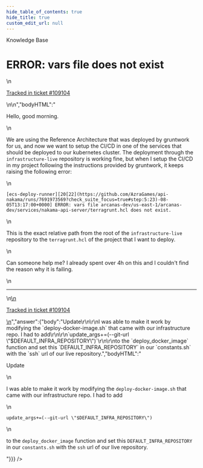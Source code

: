 ```yaml
---
hide_table_of_contents: true
hide_title: true
custom_edit_url: null
---
```



<head>
  <link rel="canonical" href="https://github.com/tnn-tnn-tnn-tnn-tnn-gruntwork-io/knowledge-base/discussions/529" />
</head>

<CenterLayout>
<span className="searchCategory">Knowledge Base</span>
<h1>ERROR: vars file does not exist</h1>
<GitHub discussion={{"id":"D_kwDOF8slf84AQVYa","number":529,"author":{"login":"thiagosalvatore"},"title":"ERROR: vars file does not exist","body":"\nHello, good morning.\r\n\r\nWe are using the Reference Architecture that was deployed by gruntwork for us, and now we want to setup the CI/CD in one of the services that should be deployed to our kubernetes cluster. The deployment through the `infrastructure-live` repository is working fine, but when I setup the CI/CD in my project following the instructions provided by gruntwork, it keeps raising the following error:\r\n\r\n`[ecs-deploy-runner][20[22](https://github.com/AzraGames/api-nakama/runs/7691973569?check_suite_focus=true#step:5:23)-08-05T13:17:00+0000] ERROR: vars file arcanas-dev/us-east-1/arcanas-dev/services/nakama-api-server/terragrunt.hcl does not exist.`\r\n\r\nThis is the exact relative path from the root of the `infrastructure-live` repository to the `terragrunt.hcl` of the project that I want to deploy. \r\n\r\nCan someone help me? I already spent over 4h on this and I couldn't find the reason why it is failing.\n\n---\n\n<ins datetime=\"2022-08-05T13:28:26Z\">\n  <p><a href=\"https://support.gruntwork.io/hc/requests/109104\">Tracked in ticket #109104</a></p>\n</ins>\n","bodyHTML":"<p dir=\"auto\">Hello, good morning.</p>\n<p dir=\"auto\">We are using the Reference Architecture that was deployed by gruntwork for us, and now we want to setup the CI/CD in one of the services that should be deployed to our kubernetes cluster. The deployment through the <code class=\"notranslate\">infrastructure-live</code> repository is working fine, but when I setup the CI/CD in my project following the instructions provided by gruntwork, it keeps raising the following error:</p>\n<p dir=\"auto\"><code class=\"notranslate\">[ecs-deploy-runner][20[22](https://github.com/AzraGames/api-nakama/runs/7691973569?check_suite_focus=true#step:5:23)-08-05T13:17:00+0000] ERROR: vars file arcanas-dev/us-east-1/arcanas-dev/services/nakama-api-server/terragrunt.hcl does not exist.</code></p>\n<p dir=\"auto\">This is the exact relative path from the root of the <code class=\"notranslate\">infrastructure-live</code> repository to the <code class=\"notranslate\">terragrunt.hcl</code> of the project that I want to deploy.</p>\n<p dir=\"auto\">Can someone help me? I already spent over 4h on this and I couldn't find the reason why it is failing.</p>\n<hr>\n<ins datetime=\"2022-08-05T13:28:26Z\">\n  <p dir=\"auto\"><a href=\"https://support.gruntwork.io/hc/requests/109104\" rel=\"nofollow\">Tracked in ticket #109104</a></p>\n</ins>","answer":{"body":"Update\r\n\r\nI was able to make it work by modifying the `deploy-docker-image.sh` that came with our infrastructure repo. I had to add\r\n\r\n`update_args+=(--git-url \"$DEFAULT_INFRA_REPOSITORY\")`\r\n\r\nto the `deploy_docker_image` function and set this `DEFAULT_INFRA_REPOSITORY` in our `constants.sh` with the `ssh` url of our live repository.","bodyHTML":"<p dir=\"auto\">Update</p>\n<p dir=\"auto\">I was able to make it work by modifying the <code class=\"notranslate\">deploy-docker-image.sh</code> that came with our infrastructure repo. I had to add</p>\n<p dir=\"auto\"><code class=\"notranslate\">update_args+=(--git-url \"$DEFAULT_INFRA_REPOSITORY\")</code></p>\n<p dir=\"auto\">to the <code class=\"notranslate\">deploy_docker_image</code> function and set this <code class=\"notranslate\">DEFAULT_INFRA_REPOSITORY</code> in our <code class=\"notranslate\">constants.sh</code> with the <code class=\"notranslate\">ssh</code> url of our live repository.</p>"}}} />

</CenterLayout>
  

<!-- ##DOCS-SOURCER-START
{
  "sourcePlugin": "github-discussions",
  "hash": "e5850c25b442bb5dda35b0553df467ea"
}
##DOCS-SOURCER-END -->
